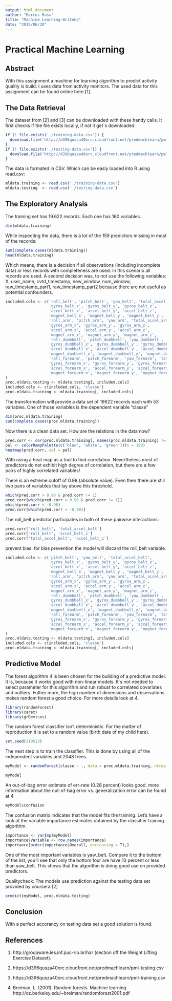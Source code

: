 ```yaml
---
output: html_document
author: "Marcus Ross"
title: "Machine Learning-WriteUp"
date: "2015/06/20"
---
```

  
# Practical Machine Learning
  
## Abstract
With this assignment a machine for learning algorithm to predict activity quality is build. I uses data from activity monitors.
The used data for this assignment can be found online here [1].

## The Data Retrieval
The dataset from [2] and [3] can be downloaded with these handy calls. It first checks if the file exists locally, if not it get´s downloaded:
  
```r
if (! file.exists('./training-data.csv')) {
  download.file('http://d396qusza40orc.cloudfront.net/predmachlearn/pml-training.csv',   destfile = './training-data.csv')
}
if (! file.exists('./testing-data.csv')) {
  download.file('http://d396qusza40orc.cloudfront.net/predmachlearn/pml-testing.csv',   destfile = './testing-data.csv')
}
```

The data is formated in CSV. Which can be easly loaded into R using read.csv:
```r
mldata.training <- read.csv('./training-data.csv')
mldata.testing  <- read.csv('./testing-data.csv')
```

## The Exploratory Analysis
The training set has 19.622 records. Each one has 160 variables.
```r
dim(mldata.training)
```

While inspecting the data, there is a lot of the 159 predictors missing in most of the records:
```r
sum(complete.cases(mldata.training))
head(mldata.training)
```

Which means, there is a decision if all observations (including incomplete data)
or less records with completeness are used. In this scenario all records are used.
A second decision was, to not use the following variables: X, user_name, cvtd_timestamp, new_window, num_window, raw_timestamp_part1, raw_timestamp_part2 because there are not useful as potential confounders.

```r
included.cols <- c('roll_belt', 'pitch_belt', 'yaw_belt', 'total_accel_belt',
                   'gyros_belt_x', 'gyros_belt_y', 'gyros_belt_z',
                   'accel_belt_x', 'accel_belt_y', 'accel_belt_z',
                   'magnet_belt_x', 'magnet_belt_y', 'magnet_belt_z',
                   'roll_arm', 'pitch_arm', 'yaw_arm', 'total_accel_arm',
                   'gyros_arm_x', 'gyros_arm_y', 'gyros_arm_z',
                   'accel_arm_x', 'accel_arm_y', 'accel_arm_z',
                   'magnet_arm_x', 'magnet_arm_y', 'magnet_arm_z',
                   'roll_dumbbell', 'pitch_dumbbell', 'yaw_dumbbell', 'total_accel_dumbbell',
                   'gyros_dumbbell_x', 'gyros_dumbbell_y', 'gyros_dumbbell_z',
                   'accel_dumbbell_x', 'accel_dumbbell_y', 'accel_dumbbell_z',
                   'magnet_dumbbell_x', 'magnet_dumbbell_y', 'magnet_dumbbell_z',
                   'roll_forearm', 'pitch_forearm', 'yaw_forearm', 'total_accel_forearm',
                   'gyros_forearm_x', 'gyros_forearm_y', 'gyros_forearm_z',
                   'accel_forearm_x', 'accel_forearm_y', 'accel_forearm_z',
                   'magnet_forearm_x', 'magnet_forearm_y', 'magnet_forearm_z'
)
proc.mldata.testing <- mldata.testing[, included.cols]
included.cols <- c(included.cols, 'classe')
proc.mldata.training <- mldata.training[, included.cols]
```

The transformation will provide a data set of 19622 records each with 53 variables.
One of those variables is the dependent variable "classe"

```r
dim(proc.mldata.training)
sum(complete.cases(proc.mldata.training))
```

Now there is a  clean data set. How are the relations in the data now?

```r
pred.corr <- cor(proc.mldata.training[, names(proc.mldata.training) != 'classe'])
pal <- colorRampPalette(c('blue', 'white', 'green'))(n = 199)
heatmap(pred.corr, col = pal)
```

With using a heat map as a tool to find correlation. Nevertheless most of predictors
do not exhibit high degree of correlation, but there are a few pairs of highly correlated variables!
  
There is an extreme cutoff of 0.98 (absolute value). Even then there are still two pairs of variables that lay above this threshold.

```r
which(pred.corr > 0.98 & pred.corr != 1)
pred.corr[which(pred.corr > 0.98 & pred.corr != 1)]
which(pred.corr < -0.98)
pred.corr[which(pred.corr < -0.98)]
```

The roll_belt predictor participates in both of these pairwise interactions:
```r
pred.corr['roll_belt', 'total_accel_belt']
pred.corr['roll_belt', 'accel_belt_z']
pred.corr['total_accel_belt', 'accel_belt_z']
```

prevent bias: for bias prevention the model will discard the roll_belt variable.

```r
included.cols <- c('pitch_belt', 'yaw_belt', 'total_accel_belt',
                   'gyros_belt_x', 'gyros_belt_y', 'gyros_belt_z',
                   'accel_belt_x', 'accel_belt_y', 'accel_belt_z',
                   'magnet_belt_x', 'magnet_belt_y', 'magnet_belt_z',
                   'roll_arm', 'pitch_arm', 'yaw_arm', 'total_accel_arm',
                   'gyros_arm_x', 'gyros_arm_y', 'gyros_arm_z',
                   'accel_arm_x', 'accel_arm_y', 'accel_arm_z',
                   'magnet_arm_x', 'magnet_arm_y', 'magnet_arm_z',
                   'roll_dumbbell', 'pitch_dumbbell', 'yaw_dumbbell', 'total_accel_dumbbell',
                   'gyros_dumbbell_x', 'gyros_dumbbell_y', 'gyros_dumbbell_z',
                   'accel_dumbbell_x', 'accel_dumbbell_y', 'accel_dumbbell_z',
                   'magnet_dumbbell_x', 'magnet_dumbbell_y', 'magnet_dumbbell_z',
                   'roll_forearm', 'pitch_forearm', 'yaw_forearm', 'total_accel_forearm',
                   'gyros_forearm_x', 'gyros_forearm_y', 'gyros_forearm_z',
                   'accel_forearm_x', 'accel_forearm_y', 'accel_forearm_z',
                   'magnet_forearm_x', 'magnet_forearm_y', 'magnet_forearm_z'
)
proc.mldata.testing <- mldata.testing[, included.cols]
included.cols <- c(included.cols, 'classe')
proc.mldata.training <- mldata.training[, included.cols]
```

## Predictive Model

The forest algorithm 4 is been chosen for the building of a predictive model. It is, because it works good with non-linear models. It´s not needed to select parameter for this algorithm and run robust to correlated covariates and outliers. Futher more, the hign number of dimensions and observations makes random forest a good choice. For more details look at 4.

```r
library(randomForest)
library(caret)
library(grDevices)
```

The random forest classifier isn't deterministic. For the matter of reproduction it is set to a random value (birth date of my child here). 

```r
set.seed(310513)
```

The next step is to train the classifier. This is done by using all of the independent variables and 2048 trees.
```r
myModel <- randomForest(classe ~ ., data = proc.mldata.training, ntree = 2048)
```

```r
myModel
```

An out-of-bag error estimate of err-rate (0.28 percent) looks good.
more information about the out-of-bag error vs. generalization error can be found at 4

```r
myModel$confusion
```

The confusion matrix indicates that the model fits the training. Let's have a look at the variable importance estimates obtained by the classifier training algorithm.

```r
importance <- varImp(myModel)
importance$Variable <- row.names(importance)
importance[order(importance$Overall, decreasing = T),]
```

One of the most important variables is yaw_belt. Compare it to the bottom of the list, you'll see that only the bottom four are have 10 percent or less than yaw_belt. This shows that the algorithm is doing good use on provided predictors.

Qualitycheck:
The models use prediction against the testing data set provided by coursera [2]
```r
predict(myModel, proc.mldata.testing)
```

## Conclusion
With a perfect accorancy on testing data set a good solution is found.

## References
1. http://groupware.les.inf.puc-rio.br/har (section off the Weight Lifting Exercise Dataset).

2. https://d396qusza40orc.cloudfront.net/predmachlearn/pml-testing.csv

3. https://d396qusza40orc.cloudfront.net/predmachlearn/pml-training.csv

4. Breiman, L. (2001). Random forests. Machine learning
http://oz.berkeley.edu/~breiman/randomforest2001.pdf
